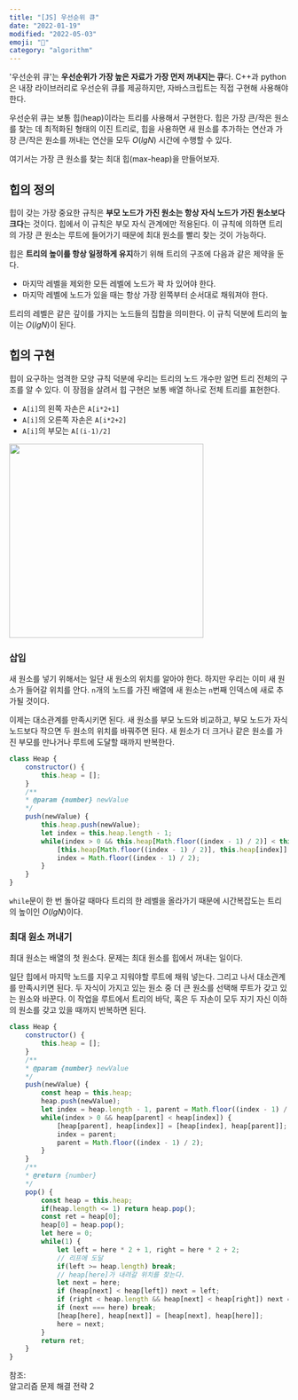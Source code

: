 ```yaml
---
title: "[JS] 우선순위 큐" 
date: "2022-01-19"
modified: "2022-05-03"
emoji: "🏹"
category: "algorithm"
---
```

'우선순위 큐'는 **우선순위가 가장 높은 자료가 가장 먼저 꺼내지는 큐**다. 
C++과 python은 내장 라이브러리로 우선순위 큐를 제공하지만, 자바스크립트는 직접 구현해 사용해야한다.

우선순위 큐는 보통 힙(heap)이라는 트리를 사용해서 구현한다. 
힙은 가장 큰/작은 원소를 찾는 데 최적화된 형태의 이진 트리로, 힙을 사용하면 새 원소를 추가하는 연산과 가장 큰/작은 원소를 꺼내는 연산을 모두 $O(lgN)$ 시간에 수행할 수 있다.

여기서는 가장 큰 원소를 찾는 최대 힙(max-heap)을 만들어보자.

## 힙의 정의
힙이 갖는 가장 중요한 규칙은 **부모 노드가 가진 원소는 항상 자식 노드가 가진 원소보다 크다**는 것이다. 힙에서 이 규칙은 부모 자식 관계에만 적용된다.
이 규칙에 의하면 트리의 가장 큰 원소는 루트에 들어가기 때문에 최대 원소를 빨리 찾는 것이 가능하다.

힙은 **트리의 높이를 항상 일정하게 유지**하기 위해 트리의 구조에 다음과 같은 제약을 둔다.
- 마지막 레벨을 제외한 모든 레벨에 노드가 꽉 차 있어야 한다.
- 마지막 레벨에 노드가 있을 때는 항상 가장 왼쪽부터 순서대로 채워져야 한다.

트리의 레벨은 같은 깊이를 가지는 노드들의 집합을 의미한다. 이 규칙 덕분에 트리의 높이는 $O(lgN)$이 된다.

## 힙의 구현
힙이 요구하는 엄격한 모양 규칙 덕분에 우리는 트리의 노드 개수만 알면 트리 전체의 구조를 알 수 있다.
이 장점을 살려서 힙 구현은 보통 배열 하나로 전체 트리를 표현한다. 

- `A[i]`의 왼쪽 자손은 `A[i*2+1]`
- `A[i]`의 오른쪽 자손은 `A[i*2+2]`
- `A[i]`의 부모는 `A[(i-1)/2]`

<img src="https://upload.wikimedia.org/wikipedia/commons/thumb/3/38/Max-Heap.svg/440px-Max-Heap.svg.png" width="350px"/>

### 삽입
새 원소를 넣기 위해서는 일단 새 원소의 위치를 알아야 한다.
하지만 우리는 이미 새 원소가 들어갈 위치를 안다. `n`개의 노드를 가진 배열에 새 원소는 `n`번째 인덱스에 새로 추가될 것이다.

이제는 대소관계를 만족시키면 된다. 새 원소를 부모 노드와 비교하고, 부모 노드가 자식 노드보다 작으면 두 원소의 위치를 바꿔주면 된다.
새 원소가 더 크거나 같은 원소를 가진 부모를 만나거나 루트에 도달할 때까지 반복한다.

```js
class Heap {
    constructor() {
        this.heap = [];
    }
    /**
    * @param {number} newValue
    */
    push(newValue) {
        this.heap.push(newValue);
        let index = this.heap.length - 1;
        while(index > 0 && this.heap[Math.floor((index - 1) / 2)] < this.heap[index]) {
            [this.heap[Math.floor((index - 1) / 2)], this.heap[index]] = [this.heap[index], this.heap[Math.floor((index - 1) / 2)]];
            index = Math.floor((index - 1) / 2);
        }
    }
}
```
`while`문이 한 번 돌아갈 때마다 트리의 한 레벨을 올라가기 때문에 시간복잡도는 트리의 높이인 $O(lgN)$이다.

### 최대 원소 꺼내기
최대 원소는 배열의 첫 원소다. 문제는 최대 원소를 힙에서 꺼내는 일이다.

일단 힙에서 마지막 노드를 지우고 지워야할 루트에 채워 넣는다. 그리고 나서 대소관계를 만족시키면 된다.
두 자식이 가지고 있는 원소 중 더 큰 원소를 선택해 루트가 갖고 있는 원소와 바꾼다. 이 작업을 루트에서 트리의 바닥, 혹은 두 자손이 모두 자기 자신 이하의 원소를 갖고 있을 때까지 반복하면 된다.

```js
class Heap {
    constructor() {
        this.heap = [];
    }
    /**
    * @param {number} newValue
    */
    push(newValue) {
        const heap = this.heap;
        heap.push(newValue);
        let index = heap.length - 1, parent = Math.floor((index - 1) / 2);
        while(index > 0 && heap[parent] < heap[index]) {
            [heap[parent], heap[index]] = [heap[index], heap[parent]];
            index = parent;
            parent = Math.floor((index - 1) / 2);
        }
    }
    /**
    * @return {number}
    */
    pop() {
        const heap = this.heap;
        if(heap.length <= 1) return heap.pop();
        const ret = heap[0];
        heap[0] = heap.pop();
        let here = 0;
        while(1) {
            let left = here * 2 + 1, right = here * 2 + 2;
            // 리프에 도달
            if(left >= heap.length) break;
            // heap[here]가 내려갈 위치를 찾는다.
            let next = here;
            if (heap[next] < heap[left]) next = left;
            if (right < heap.length && heap[next] < heap[right]) next = right;
            if (next === here) break;
            [heap[here], heap[next]] = [heap[next], heap[here]];
            here = next;
        }
        return ret;
    }
}
```

참조:  
알고리즘 문제 해결 전략 2